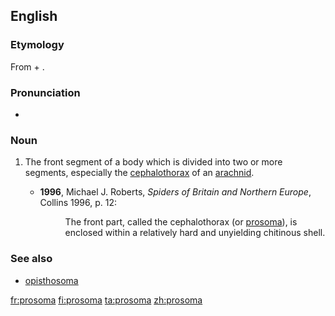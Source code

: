 ==English==
{{wikipedia}}
===Etymology===
From {{term|pro-}} + {{etyl|grc|en}} {{term|σῶμα||body|lang=grc}}.

===Pronunciation===
* {{a|UK}} {{IPA|/pɹəʊˈsəʊmə/|lang=en}}

===Noun===
{{en-noun|prosomata}}

# {{context|zoology|lang=en}} The front segment of a body which is divided into two or more segments, especially the [[cephalothorax]] of an [[arachnid]].
#* '''1996''', Michael J. Roberts, ''Spiders of Britain and Northern Europe'', Collins 1996, p. 12:
#*:The front part, called the cephalothorax (or [[prosoma]]), is enclosed within a relatively hard and unyielding chitinous shell.

===See also===
*[[opisthosoma]]

[[fr:prosoma]]
[[fi:prosoma]]
[[ta:prosoma]]
[[zh:prosoma]]